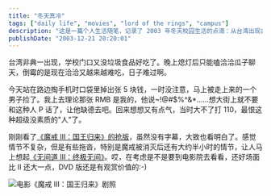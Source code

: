 ```yaml
---
title: "冬天真冷"
tags: ["daily life", "movies", "lord of the rings", "campus"]
description: "这是一篇个人生活随笔，记录了 2003 年冬天校园生活的点滴：从台湾出现非典导致学校门口小吃摊减少，到路边被人捡走掉落的钱，再到观看《魔戒三部曲：王者归来》抢版电影的感受。作者以简短的片段和平淡的语言描绘了当时大学生活的日常。"
publishDate: "2003-12-21 20:20:01"
---
```


台湾非典一出现，学校门口又没垃圾食品好吃了。晚上熄灯后只能嗑洽洽瓜子聊天，倒霉的是现在洽洽又越来越难吃，日子难过啊。

今天站在路边掏手机时口袋里掉出张 5 块钱，一时没注意，马上被走上来的一个男子捡了。我上去理论那张 RMB 是我的，他说~!@#$%^&\*……想大街上就不要和这种人 P 话了，让他缺德去吧。回来想想又有点气，当时大不了打 110，最恨这种超级没素质的"人"了。

刚刚看了[《魔戒 III：国王归来》的抢版](http://www.verycd.com/forum/t/13007.shtml)，虽然没有字幕，大致也看明白了。感觉情节不复杂，但是有些拖沓，特别是魔戒被消灭后还有大约半小时的情节，让人马上想起[《无间道 III：终极无间》](http://blog.xdanger.com/archives/2003/12/12/000043.html)。哎，在考虑是不是要到电影院去看看，还好场面比 II 还大一点，DVD 版还是有观赏价值的:-)

![电影《魔戒 III：国王归来》剧照](http://blog.xdanger.com/archives/pics/20031221a.jpg)
